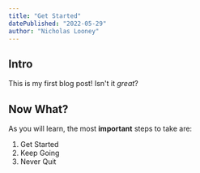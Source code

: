 ```yaml
---
title: "Get Started"
datePublished: "2022-05-29"
author: "Nicholas Looney"
---
```


## Intro
This is my first blog post! Isn't it *great*?

## Now What?
As you will learn, the most **important** steps to take are:
1. Get Started
2. Keep Going
3. Never Quit

